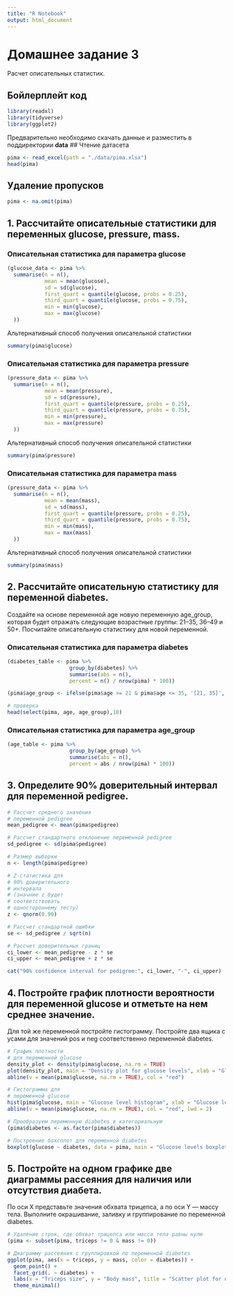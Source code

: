 ```yaml
---
title: "R Notebook"
output: html_document
---
```


# Домашнее задание 3
Расчет описательных статистик.

## Бойлерплейт код
```r
library(readxl)
library(tidyverse)
library(ggplot2)
```
Предварительно необходимо скачать данные и разместить в поддиректории **data**
## Чтение датасета
```r
pima <- read_excel(path = "./data/pima.xlsx")
head(pima)
```
## Удаление пропусков
```r
pima <- na.omit(pima)
```
## 1.  Рассчитайте описательные статистики для переменных glucose, pressure, mass.
### Описательная статистика для параметра **glucose**

```r
(glucose_data <- pima %>%
  summarise(n = n(),
            mean = mean(glucose),
            sd = sd(glucose),
            first_quart = quantile(glucose, probs = 0.25),
            third_quart = quantile(glucose, probs = 0.75),
            min = min(glucose),
            max = max(glucose)
  ))
```
Альтернативный способ получения описательной статистики
```r
summary(pima$glucose)
```
### Описательная статистика для параметра **pressure**

```r
(pressure_data <- pima %>%
  summarise(n = n(),
            mean = mean(pressure),
            sd = sd(pressure),
            first_quart = quantile(pressure, probs = 0.25),
            third_quart = quantile(pressure, probs = 0.75),
            min = min(pressure),
            max = max(pressure)
  ))
```
Альтернативный способ получения описательной статистики
```r
summary(pima$pressure)
```

### Описательная статистика для параметра **mass**

```r
(pressure_data <- pima %>%
  summarise(n = n(),
            mean = mean(mass),
            sd = sd(mass),
            first_quart = quantile(pressure, probs = 0.25),
            third_quart = quantile(pressure, probs = 0.75),
            min = min(mass),
            max = max(mass)
  ))
```
Альтернативный способ получения описательной статистики
```r
summary(pima$mass)
```

## 2. Рассчитайте описательную статистику для переменной diabetes.
Создайте на основе переменной age новую переменную age_group, которая будет отражать следующие возрастные группы: 21–35, 36–49 и 50+. Посчитайте описательную статистику для новой переменной.

### Описательная статистика для параметра diabetes
```r
(diabetes_table <- pima %>%
                    group_by(diabetes) %>%
                    summarise(abs = n(),
                    percent = n() / nrow(pima) * 100))
```

```r

(pima$age_group <- ifelse(pima$age >= 21 & pima$age <= 35, '[21, 35]', ifelse(pima$age >= 36 & pima$age <= 49, '[36, 49]', '50+')))

# проверка
head(select(pima, age, age_group),10)
```

### Описательная статистика для параметра age_group
```r
(age_table <- pima %>%
                    group_by(age_group) %>%
                    summarise(abs = n(),
                    percent = abs / nrow(pima) * 100))
```
## 3. Определите 90% доверительный интервал для переменной pedigree.
```r
# Рассчет среднего значения
# переменной pedigree
mean_pedigree <- mean(pima$pedigree)

# Рассчет стандартного отклонение переменной pedigree
sd_pedigree <- sd(pima$pedigree)

# Размер выборки
n <- length(pima$pedigree)

# Z-статистика для
# 90% доверительного
# интервала
# (значние z будет
# соответствовать
# одностороннему тесту)
z <- qnorm(0.90)

# Рассчет стандартной ошибки
se <- sd_pedigree / sqrt(n)

# Рассчет доверительных границ
ci_lower <- mean_pedigree - z * se
ci_upper <- mean_pedigree + z * se

cat("90% confidence interval for pedigree:", ci_lower, "-", ci_upper)
```
## 4. Постройте график плотности вероятности для переменной glucose и отметьте на нем среднее значение.
Для той же переменной постройте гистограмму. Постройте два ящика с усами для значений pos и neg соответственно переменной diabetes.

```r
# График плотности
# для переменной glucose
density_plot <- density(pima$glucose, na.rm = TRUE)
plot(density_plot, main = "Density plot for glucose levels", xlab = "Glucose level")
abline(v = mean(pima$glucose, na.rm = TRUE), col = "red")
```

```r
# Гистограмма для
# переменной glucose
hist(pima$glucose, main = "Glucose level histogram", xlab = "Glucose level", border = "blue", col = "lightblue", breaks = 30)
abline(v = mean(pima$glucose, na.rm = TRUE), col = "red", lwd = 2)
```

```r
# Преобразуем переменную diabetes в категориальную
(pima$diabetes <- as.factor(pima$diabetes))
```
```r
# Построение боксплот для переменной diabetes
boxplot(glucose ~ diabetes, data = pima, main = "Glucose levels boxplot", xlab = "Has diabetes", ylab = "Glucose level", col = c("lightblue", "lightgreen"))
```

## 5. Постройте на одном графике две диаграммы рассеяния для наличия или отсутствия диабета.
По оси X представьте значения обхвата трицепса, а по оси Y — массу тела. Выполните окрашивание, заливку и группирование по переменной diabetes.

```r
# Удаление строк, где обхват трицепса или масса тела равны нулю
(pima <- subset(pima, triceps != 0 & mass != 0))
```

```r
# Диаграмму рассеяния с группировкой по переменной diabetes
ggplot(pima, aes(x = triceps, y = mass, color = diabetes)) +
  geom_point() +
  facet_grid(. ~ diabetes) +
  labs(x = "Triceps size", y = "Body mass", title = "Scatter plot for diabetes") +
  theme_minimal()
```